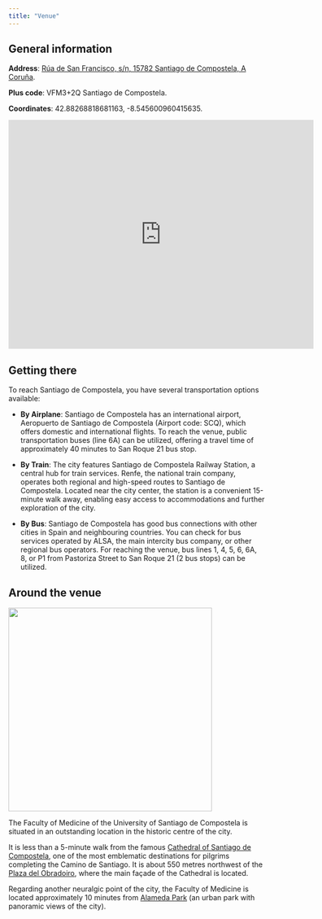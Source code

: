 ```yaml
---
title: "Venue"
---
```


## General information

**Address**: [Rúa de San Francisco, s/n, 15782 Santiago de Compostela, A Coruña](https://goo.gl/maps/yB2ozg4CmTaV1UR3A).

**Plus code**: VFM3+2Q Santiago de Compostela.

**Coordinates**: 42.88268818681163, -8.545600960415635.

<iframe src="https://www.google.com/maps/embed?pb=!1m18!1m12!1m3!1d2923.5419466300086!2d-8.548154423317104!3d42.882511301933995!2m3!1f0!2f0!3f0!3m2!1i1024!2i768!4f13.1!3m3!1m2!1s0xd2efe439a8ea05b%3A0xa327f75fdd7137b7!2sFacultade%20de%20Medicina%20(USC)!5e0!3m2!1sen!2ses!4v1686648045167!5m2!1sen!2ses" width="600" height="450" style="border:0;" allowfullscreen="" loading="lazy" referrerpolicy="no-referrer-when-downgrade"></iframe>

## Getting there
To reach Santiago de Compostela, you have several transportation options available:

- **By Airplane**: Santiago de Compostela has an international airport, Aeropuerto de Santiago de Compostela (Airport code: SCQ), which offers domestic and international flights. To reach the venue, public transportation buses (line 6A) can be utilized, offering a travel time of approximately 40 minutes to San Roque 21 bus stop.

- **By Train**: The city features Santiago de Compostela Railway Station, a central hub for train services. Renfe, the national train company, operates both regional and high-speed routes to Santiago de Compostela. Located near the city center, the station is a convenient 15-minute walk away, enabling easy access to accommodations and further exploration of the city.

- **By Bus**: Santiago de Compostela has good bus connections with other cities in Spain and neighbouring countries. You can check for bus services operated by ALSA, the main intercity bus company, or other regional bus operators. For reaching the venue, bus lines 1, 4, 5, 6, 6A, 8, or P1 from Pastoriza Street to San Roque 21 (2 bus stops) can be utilized.

## Around the venue

<img src="figures/Facultad.jpeg" width="400">

The Faculty of Medicine of the University of Santiago de Compostela is situated in an outstanding location in the historic centre of the city. 

It is less than a 5-minute walk from the famous [Cathedral of Santiago de Compostela](https://www.google.es/maps/?q=Cathedral+of+Santiago+de+Compostela), one of the most emblematic destinations for pilgrims completing the Camino de Santiago. It is about 550 metres northwest of the [Plaza del Obradoiro](https://www.google.com/maps/place/42.880578147529675,-8.545418520539178), where the main façade of the Cathedral is located.

Regarding another neuralgic point of the city, the Faculty of Medicine is located approximately 10 minutes from [Alameda Park](https://www.google.es/maps/place/42.87698718479483,-8.547506350677649) (an urban park with panoramic views of the city).
